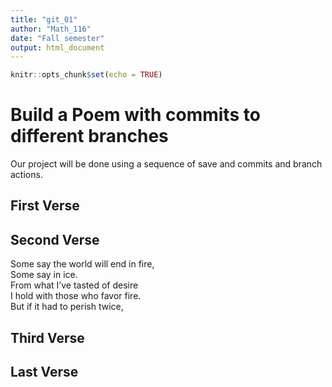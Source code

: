 ---
title: "git_01"
author: "Math_116"
date: "Fall semester"
output: html_document
---

```{r setup, include=FALSE}
knitr::opts_chunk$set(echo = TRUE)
```
# Build a Poem with commits to different branches
Our project will be done using a sequence of save and commits and branch actions.
<!-- Do not modify or change any text in "!--" bracketed areas such as this --- these are instructions to
you, if you change any of this the git program will notice it and compromise your git merging strategy !-->

## First Verse 
<!--Put the first five lines of a poem by Lewis Carrol in this section!-->  


## Second Verse
<!--Put the first five lines of a poem by Robert Frost here!-->  

Some say the world will end in fire,  
Some say in ice.  
From what I've tasted of desire   
I hold with those who favor fire.   
But if it had to perish twice,  

## Third Verse
<!--Put the first two verses of The Walrus and the Carpenter here!-->


## Last Verse
<!--Put a short poem of your choice 8-20 lines,here!-->

